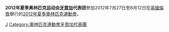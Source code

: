{{noteTA|G1=Sports}}
{{Infobox Country Olympics
|NOC = JAM
|games = 2012年夏季
|competitors=
|sports= 
|flagbearer=
}}
'''2012年夏季奥林匹克运动会[[牙買加|牙買加]]代表团'''參加2012年7月27日至8月12日在[[英國|英國]][[倫敦|倫敦]]舉行的[[2012年夏季奧林匹克運動會|2012年夏季奧林匹克運動會]]。

{{Nations at the 2012 Summer Olympics}}

[[Category:2012年夏季奧林匹克運動會代表團|J]]
[[Category:奧林匹克運動會牙買加代表團|Category:奧林匹克運動會牙買加代表團]]